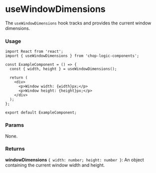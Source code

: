 
<Meta of={Stories} title='Hooks/useWindowDimensions' />

# useWindowDimensions

The `useWindowDimensions` hook tracks and provides the current window dimensions.

### Usage

```tsx
import React from 'react';
import { useWindowDimensions } from 'chop-logic-components';

const ExampleComponent = () => {
  const { width, height } = useWindowDimensions();

  return (
    <div>
      <p>Window width: {width}px;</p>
      <p>Window height: {height}px;</p>
    </div>
  );
};

export default ExampleComponent;
```

### Params

None.

### Returns

**windowDimensions** `{ width: number; height: number }`: An object containing the current window width and height.
